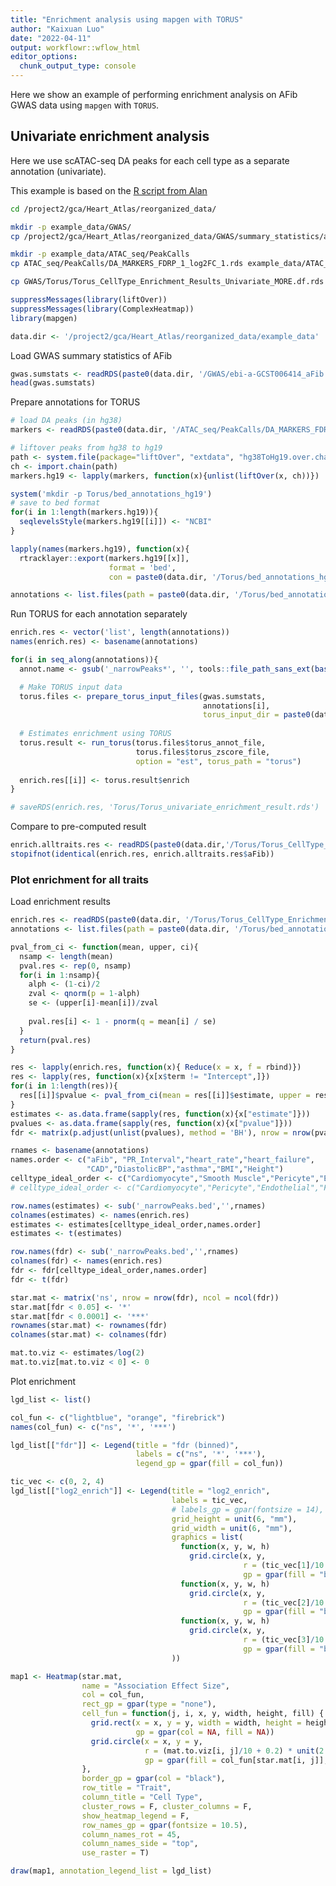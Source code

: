 ```yaml
---
title: "Enrichment analysis using mapgen with TORUS"
author: "Kaixuan Luo"
date: "2022-04-11"
output: workflowr::wflow_html
editor_options:
  chunk_output_type: console
---
```


Here we show an example of performing enrichment analysis on AFib GWAS data using `mapgen` with `TORUS`. 

## Univariate enrichment analysis

Here we use scATAC-seq DA peaks for each cell type as a separate annotation (univariate).

This example is based on the [R script from Alan](https://github.com/xinhe-lab/heart_atlas/blob/master/R/torus_enrichment.R)

```bash
cd /project2/gca/Heart_Atlas/reorganized_data/

mkdir -p example_data/GWAS/
cp /project2/gca/Heart_Atlas/reorganized_data/GWAS/summary_statistics/aFib/ebi-a-GCST006414_aFib.df.rds example_data/GWAS/ebi-a-GCST006414_aFib.df.rds

mkdir -p example_data/ATAC_seq/PeakCalls
cp ATAC_seq/PeakCalls/DA_MARKERS_FDRP_1_log2FC_1.rds example_data/ATAC_seq/PeakCalls/DA_MARKERS_FDRP_1_log2FC_1.rds

cp GWAS/Torus/Torus_CellType_Enrichment_Results_Univariate_MORE.df.rds example_data/Torus/Torus_CellType_Enrichment_Results_Univariate_MORE.df.rds
```

```r
suppressMessages(library(liftOver))
suppressMessages(library(ComplexHeatmap))
library(mapgen)
```

```r
data.dir <- '/project2/gca/Heart_Atlas/reorganized_data/example_data'
```

Load GWAS summary statistics of AFib
```r
gwas.sumstats <- readRDS(paste0(data.dir, '/GWAS/ebi-a-GCST006414_aFib.df.rds'))
head(gwas.sumstats)
```

Prepare annotations for TORUS
```r
# load DA peaks (in hg38)
markers <- readRDS(paste0(data.dir, '/ATAC_seq/PeakCalls/DA_MARKERS_FDRP_1_log2FC_1.rds'))

# liftover peaks from hg38 to hg19
path <- system.file(package="liftOver", "extdata", "hg38ToHg19.over.chain")
ch <- import.chain(path)
markers.hg19 <- lapply(markers, function(x){unlist(liftOver(x, ch))})

system('mkdir -p Torus/bed_annotations_hg19')
# save to bed format
for(i in 1:length(markers.hg19)){
  seqlevelsStyle(markers.hg19[[i]]) <- "NCBI"
}

lapply(names(markers.hg19), function(x){
  rtracklayer::export(markers.hg19[[x]], 
                      format = 'bed', 
                      con = paste0(data.dir, '/Torus/bed_annotations_hg19/', x,'_narrowPeaks.bed'))})

annotations <- list.files(path = paste0(data.dir, '/Torus/bed_annotations_hg19'), pattern = '*.bed', full.names = T)

```

Run TORUS for each annotation separately
```r
enrich.res <- vector('list', length(annotations))
names(enrich.res) <- basename(annotations)

for(i in seq_along(annotations)){
  annot.name <- gsub('_narrowPeaks*', '', tools::file_path_sans_ext(basename(annotations[i])))

  # Make TORUS input data
  torus.files <- prepare_torus_input_files(gwas.sumstats, 
                                           annotations[i], 
                                           torus_input_dir = paste0(data.dir, '/Torus/input'))
  
  # Estimates enrichment using TORUS
  torus.result <- run_torus(torus.files$torus_annot_file,
                            torus.files$torus_zscore_file, 
                            option = "est", torus_path = "torus") 
  
  enrich.res[[i]] <- torus.result$enrich
}

# saveRDS(enrich.res, 'Torus/Torus_univariate_enrichment_result.rds')
```


Compare to pre-computed result
```r
enrich.alltraits.res <- readRDS(paste0(data.dir,'/Torus/Torus_CellType_Enrichment_Results_Univariate_MORE.df.rds'))
stopifnot(identical(enrich.res, enrich.alltraits.res$aFib))
```


### Plot enrichment for all traits

Load enrichment results
```r

enrich.res <- readRDS(paste0(data.dir, '/Torus/Torus_CellType_Enrichment_Results_Univariate_MORE.df.rds'))
annotations <- list.files(path = paste0(data.dir, '/Torus/bed_annotations_hg19'), pattern = '*.bed', full.names = T)

pval_from_ci <- function(mean, upper, ci){
  nsamp <- length(mean)
  pval.res <- rep(0, nsamp)
  for(i in 1:nsamp){
    alph <- (1-ci)/2
    zval <- qnorm(p = 1-alph)
    se <- (upper[i]-mean[i])/zval
    
    pval.res[i] <- 1 - pnorm(q = mean[i] / se)   
  }
  return(pval.res)
}

res <- lapply(enrich.res, function(x){ Reduce(x = x, f = rbind)})
res <- lapply(res, function(x){x[x$term != "Intercept",]})
for(i in 1:length(res)){
  res[[i]]$pvalue <- pval_from_ci(mean = res[[i]]$estimate, upper = res[[i]]$high, ci = 0.95)
}
estimates <- as.data.frame(sapply(res, function(x){x["estimate"]}))
pvalues <- as.data.frame(sapply(res, function(x){x["pvalue"]}))
fdr <- matrix(p.adjust(unlist(pvalues), method = 'BH'), nrow = nrow(pvalues))

rnames <- basename(annotations)
names.order <- c("aFib", "PR_Interval","heart_rate","heart_failure",
                 "CAD","DiastolicBP","asthma","BMI","Height")
celltype_ideal_order <- c("Cardiomyocyte","Smooth Muscle","Pericyte","Endothelial","Fibroblast","Neuronal", "Lymphoid","Myeloid")
# celltype_ideal_order <- c("Cardiomyocyte","Pericyte","Endothelial","Fibroblast")

row.names(estimates) <- sub('_narrowPeaks.bed','',rnames)
colnames(estimates) <- names(enrich.res)
estimates <- estimates[celltype_ideal_order,names.order]
estimates <- t(estimates)

row.names(fdr) <- sub('_narrowPeaks.bed','',rnames)
colnames(fdr) <- names(enrich.res)
fdr <- fdr[celltype_ideal_order,names.order]
fdr <- t(fdr)

star.mat <- matrix('ns', nrow = nrow(fdr), ncol = ncol(fdr))
star.mat[fdr < 0.05] <- '*'
star.mat[fdr < 0.0001] <- '***'
rownames(star.mat) <- rownames(fdr)
colnames(star.mat) <- colnames(fdr)

mat.to.viz <- estimates/log(2)
mat.to.viz[mat.to.viz < 0] <- 0
```

Plot enrichment
```r

lgd_list <- list()

col_fun <- c("lightblue", "orange", "firebrick")
names(col_fun) <- c("ns", '*', '***')

lgd_list[["fdr"]] <- Legend(title = "fdr (binned)",
                            labels = c("ns", '*', '***'),
                            legend_gp = gpar(fill = col_fun))

tic_vec <- c(0, 2, 4)
lgd_list[["log2_enrich"]] <- Legend(title = "log2_enrich",
                                    labels = tic_vec,
                                    # labels_gp = gpar(fontsize = 14),
                                    grid_height = unit(6, "mm"),
                                    grid_width = unit(6, "mm"),
                                    graphics = list(
                                      function(x, y, w, h) 
                                        grid.circle(x, y, 
                                                    r = (tic_vec[1]/10 + 0.2) * unit(2.5, "mm"),
                                                    gp = gpar(fill = "black")),
                                      function(x, y, w, h) 
                                        grid.circle(x, y, 
                                                    r = (tic_vec[2]/10 + 0.2) * unit(2.5, "mm"),
                                                    gp = gpar(fill = "black")),
                                      function(x, y, w, h) 
                                        grid.circle(x, y, 
                                                    r = (tic_vec[3]/10 + 0.2) * unit(2.5, "mm"),
                                                    gp = gpar(fill = "black"))
                                    ))

map1 <- Heatmap(star.mat,
                name = "Association Effect Size",
                col = col_fun,
                rect_gp = gpar(type = "none"),
                cell_fun = function(j, i, x, y, width, height, fill) {
                  grid.rect(x = x, y = y, width = width, height = height, 
                            gp = gpar(col = NA, fill = NA))
                  grid.circle(x = x, y = y,
                              r = (mat.to.viz[i, j]/10 + 0.2) * unit(2.5, "mm"),
                              gp = gpar(fill = col_fun[star.mat[i, j]], col = NA))
                },
                border_gp = gpar(col = "black"),
                row_title = "Trait",
                column_title = "Cell Type",
                cluster_rows = F, cluster_columns = F,
                show_heatmap_legend = F,
                row_names_gp = gpar(fontsize = 10.5),
                column_names_rot = 45,
                column_names_side = "top", 
                use_raster = T)

draw(map1, annotation_legend_list = lgd_list)
```

